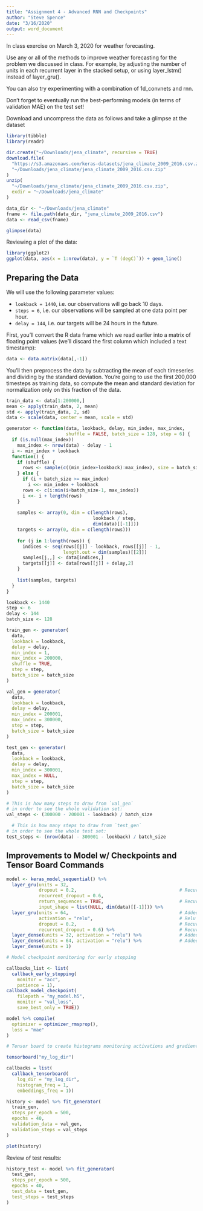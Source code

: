 ```yaml
---
title: "Assignment 4 - Advanced RNN and Checkpoints"
author: "Steve Spence"
date: "3/16/2020"
output: word_document
---
```


In class exercise on March 3, 2020 for weather forecasting.

Use any or all of the methods to improve weather forecasting for the problem we discussed in class. For example, by adjusting the number of units in each recurrent layer in the stacked setup, or using layer_lstm() instead of layer_gru().

You can also try experimenting with a combination of 1d_convnets and rnn.

Don't forget to eventually run the best-performing models (in terms of validation MAE) on the test set!

Download and uncompress the data as follows and take a glimpse at the dataset

```r

library(tibble)
library(readr)

dir.create("~/Downloads/jena_climate", recursive = TRUE)
download.file(
  "https://s3.amazonaws.com/keras-datasets/jena_climate_2009_2016.csv.zip",
  "~/Downloads/jena_climate/jena_climate_2009_2016.csv.zip"
)
unzip(
  "~/Downloads/jena_climate/jena_climate_2009_2016.csv.zip",
  exdir = "~/Downloads/jena_climate"
)

data_dir <- "~/Downloads/jena_climate"
fname <- file.path(data_dir, "jena_climate_2009_2016.csv")
data <- read_csv(fname)

glimpse(data)

```

Reviewing a plot of the data:

```r

library(ggplot2)
ggplot(data, aes(x = 1:nrow(data), y = `T (degC)`)) + geom_line()

```

## Preparing the Data

We will use the following parameter values:

* `lookback = 1440`, i.e. our observations will go back 10 days.
* `steps = 6`, i.e. our observations will be sampled at one data point per hour.
* `delay = 144`, i.e. our targets will be 24 hours in the future.

First, you'll convert the R data frame which we read earlier into a matrix of floating point values (we'll discard the first column which included a text timestamp):

```r
data <- data.matrix(data[,-1])
```

You'll then preprocess the data by subtracting the mean of each timeseries and dividing by the standard deviation. You're going to use the first 200,000 timesteps as training data, so compute the mean and standard deviation for normalization only on this fraction of the data.

```r
train_data <- data[1:200000,]
mean <- apply(train_data, 2, mean)
std <- apply(train_data, 2, sd)
data <- scale(data, center = mean, scale = std)
```

```r
generator <- function(data, lookback, delay, min_index, max_index,
                      shuffle = FALSE, batch_size = 128, step = 6) {
  if (is.null(max_index))
    max_index <- nrow(data) - delay - 1
  i <- min_index + lookback
  function() {
    if (shuffle) {
      rows <- sample(c((min_index+lookback):max_index), size = batch_size)
    } else {
      if (i + batch_size >= max_index)
        i <<- min_index + lookback
      rows <- c(i:min(i+batch_size-1, max_index))
      i <<- i + length(rows)
    }
    
    samples <- array(0, dim = c(length(rows), 
                                lookback / step,
                                dim(data)[[-1]]))
    targets <- array(0, dim = c(length(rows)))
                     
    for (j in 1:length(rows)) {
      indices <- seq(rows[[j]] - lookback, rows[[j]] - 1, 
                     length.out = dim(samples)[[2]])
      samples[j,,] <- data[indices,]
      targets[[j]] <- data[rows[[j]] + delay,2]
    }            
    
    list(samples, targets)
  }
}
```

```r
lookback <- 1440
step <- 6
delay <- 144
batch_size <- 128

train_gen <- generator(
  data,
  lookback = lookback,
  delay = delay,
  min_index = 1,
  max_index = 200000,
  shuffle = TRUE,
  step = step, 
  batch_size = batch_size
)

val_gen = generator(
  data,
  lookback = lookback,
  delay = delay,
  min_index = 200001,
  max_index = 300000,
  step = step,
  batch_size = batch_size
)

test_gen <- generator(
  data,
  lookback = lookback,
  delay = delay,
  min_index = 300001,
  max_index = NULL,
  step = step,
  batch_size = batch_size
)

# This is how many steps to draw from `val_gen`
# in order to see the whole validation set:
val_steps <- (300000 - 200001 - lookback) / batch_size

  # This is how many steps to draw from `test_gen`
# in order to see the whole test set:
test_steps <- (nrow(data) - 300001 - lookback) / batch_size
```

## Improvements to Model w/ Checkpoints and Tensor Board Commands

```r

model <- keras_model_sequential() %>% 
  layer_gru(units = 32, 
            dropout = 0.2,                                      # Recurrent dropout set to 0.2
            recurrent_dropout = 0.6,
            return_sequences = TRUE,                            # Recurrent dropout set to 0.6
            input_shape = list(NULL, dim(data)[[-1]])) %>%
  layer_gru(units = 64,                                         # Added additional gru layer 64 units
            activation = "relu",                                # Relu activation
            dropout = 0.2,                                      # Recurrent dropout set to 0.2
            recurrent_dropout = 0.6) %>%                        # Recurrent dropout set to 0.6
  layer_dense(units = 32, activation = "relu") %>%              # Added additional dense layer 32 units
  layer_dense(units = 64, activation = "relu") %>%              # Added additional dense layer 64 units
  layer_dense(units = 1)

# Model checkpoint monitoring for early stopping

callbacks_list <- list(    
  callback_early_stopping( 	
	monitor = "acc",       	
	patience = 1),
callback_model_checkpoint(   
	filepath = "my_model.h5",  
	monitor = "val_loss",  	
	save_best_only = TRUE))

model %>% compile(
  optimizer = optimizer_rmsprop(),
  loss = "mae"
)

# Tensor board to create histograms monitoring activations and gradients

tensorboard("my_log_dir")  

callbacks = list(
  callback_tensorboard(
	log_dir = "my_log_dir",
	histogram_freq = 1,	
	embeddings_freq = 1))

history <- model %>% fit_generator(
  train_gen,
  steps_per_epoch = 500,
  epochs = 40,
  validation_data = val_gen,
  validation_steps = val_steps
)

```

```r
plot(history)
```

Review of test results:

```r

history_test <- model %>% fit_generator(
  test_gen,
  steps_per_epoch = 500,
  epochs = 40,
  test_data = test_gen,
  test_steps = test_steps
)


```





















